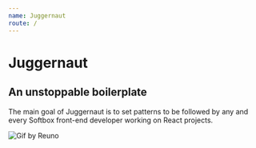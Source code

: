 ```yaml
---
name: Juggernaut
route: /
---
```



# Juggernaut
## An unstoppable boilerplate

The main goal of Juggernaut is to set patterns to be followed by any and every Softbox front-end developer working on React projects.

<img
  src={logo}
  alt="Gif by Reuno"
  title="Gif by Reuno"
/>
